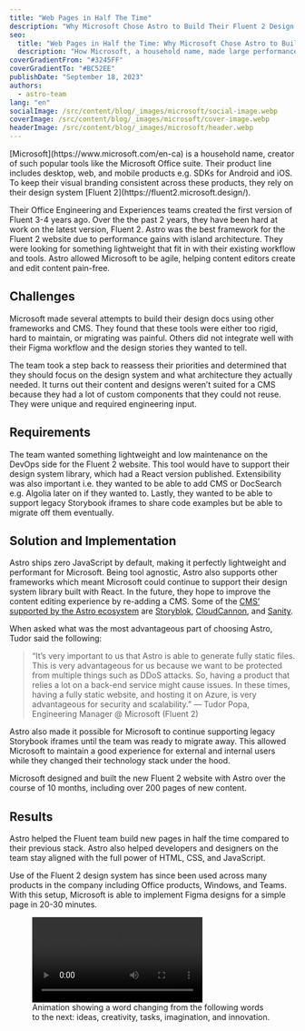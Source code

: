 ```yaml
---
title: "Web Pages in Half The Time"
description: "Why Microsoft Chose Astro to Build Their Fluent 2 Design System Website"
seo:
  title: "Web Pages in Half the Time: Why Microsoft Chose Astro to Build Their Fluent 2 Design System Website"
  description: "How Microsoft, a household name, made large performance gains using Astro for their Fluent 2 design system website."
coverGradientFrom: "#3245FF"
coverGradientTo: "#BC52EE"
publishDate: "September 18, 2023"
authors:
  - astro-team
lang: "en"
socialImage: /src/content/blog/_images/microsoft/social-image.webp
coverImage: /src/content/blog/_images/microsoft/cover-image.webp
headerImage: /src/content/blog/_images/microsoft/header.webp
---
```



<div class="text-white space-y-8">
	<div class="text-2xl leading-normal tracking-normal text-astro-gray-100">
		[Microsoft](https://www.microsoft.com/en-ca) is a household name, creator of such popular 
        tools like the Microsoft Office suite. Their product line includes desktop, web, and mobile 
        products e.g. SDKs for Android and iOS. To keep their visual branding consistent across these 
        products, they rely on their design system [Fluent 2](https://fluent2.microsoft.design/).
	</div>

Their Office Engineering and Experiences teams created the first version of Fluent 3-4 years ago.
Over the the past 2 years, they have been hard at work on the latest version, Fluent 2. Astro was
the best framework for the Fluent 2 website due to performance gains with island architecture.
They were looking for something lightweight that fit in with their existing workflow and tools.
Astro allowed Microsoft to be agile, helping content editors create and edit content pain-free.

</div>

<ImageFigure caption="Logos for Microsoft's products including PowerPoint, Excel and more.">
	<BlogContentImage src={microsoftProducts} />
</ImageFigure>

## Challenges

Microsoft made several attempts to build their design docs using other frameworks and CMS. They found
that these tools were either too rigid, hard to maintain, or migrating was painful. Others did not
integrate well with their Figma workflow and the design stories they wanted to tell.

The team took a step back to reassess their priorities and determined that they should focus on the
design system and what architecture they actually needed. It turns out their content and designs
weren’t suited for a CMS because they had a lot of custom components that they could not reuse.
They were unique and required engineering input.

<ImageFigure caption="Figma to Markdown workflow.">
	<BlogContentImage src={microsoftFigma} />
</ImageFigure>

## Requirements

The team wanted something lightweight and low maintenance on the DevOps side for the Fluent 2 website.
This tool would have to support their design system library, which had a React version published.
Extensibility was also important i.e. they wanted to be able to add CMS or DocSearch e.g. Algolia
later on if they wanted to. Lastly, they wanted to be able to support legacy Storybook iframes to
share code examples but be able to migrate off them eventually.

## Solution and Implementation

Astro ships zero JavaScript by default, making it perfectly lightweight and performant for Microsoft.
Being tool agnostic, Astro also supports other frameworks which meant Microsoft could continue to
support their design system library built with React. In the future, they hope to improve the content
editing experience by re-adding a CMS. Some of the [CMS’ supported by the Astro ecosystem](https://docs.astro.build/en/guides/cms/) are
[Storyblok](https://www.storyblok.com/?utm_source=astro&utm_medium=display&utm_campaign=AWA_SPON_ASTR_TRA&utm_content=astro_collab), [CloudCannon](https://cloudcannon.com/astro-cms/?utm_campaign=Astro%20out-of-beta&utm_source=astro-sponsorship), and [Sanity](https://www.sanity.io/guides/sanity-astro-blog).

When asked what was the most advantageous part of choosing Astro, Tudor said the following:

<Blockquote>
	<Fragment slot="quote">
		“It’s very important to us that Astro is able to generate fully static files. This is very
		advantageous for us because we want to be protected from multiple things such as DDoS attacks.
		So, having a product that relies a lot on a back-end service might cause issues. In these times,
		having a fully static website, and hosting it on Azure, is very advantageous for security and
		scalability.”
	</Fragment>
	<Fragment slot="caption">— Tudor Popa, Engineering Manager @ Microsoft (Fluent 2)</Fragment>
</Blockquote>

Astro also made it possible for Microsoft to continue supporting legacy Storybook iframes until the
team was ready to migrate away. This allowed Microsoft to maintain a good experience for external
and internal users while they changed their technology stack under the hood.

Microsoft designed and built the new Fluent 2 website with Astro over the course of 10 months,
including over 200 pages of new content.

## Results

Astro helped the Fluent team build new pages in half the time compared to their previous stack.
Astro also helped developers and designers on the team stay aligned with the full power of HTML,
CSS, and JavaScript.

Use of the Fluent 2 design system has since been used across many products in the company including
Office products, Windows, and Teams. With this setup, Microsoft is able to implement Figma designs
for a simple page in 20-30 minutes.

<figure class="my-10">
	<video controls class="rounded border border-neutral-600">
		<source src={videoSrc} type="video/mp4" />
		Sorry, your browser doesn't support embedded videos.
	</video>
	<figcaption class="my-4 text-center text-sm">
		Animation showing a word changing from the following words to the next: ideas, creativity,
		tasks, imagination, and innovation.
	</figcaption>
</figure>
